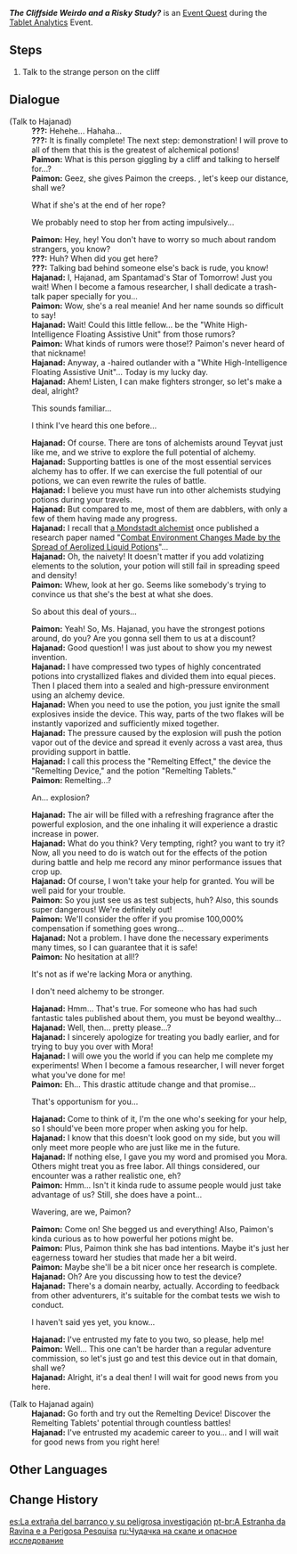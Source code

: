 {{Quest Infobox
|id            = 73651
|part          = 1
|image         = Event Quest The Cliffside Weirdo and a Risky Study.PNG
|type          = World
|event_name    = Tablet Analytics
|requirement   = 
|characters    = Hajanad; Paimon; Traveler
|startLocation = [[Chinvat Ravine]], [[Sumeru]]
|region        = Sumeru
|area          = Avidya Forest
|subarea       = Chinvat Ravine
|next          = Controllable Explosion
|rewards       = Primogem*30;Mora*30,000;Hero's Wit*3;Remelting Device*1;Remelting Tablet*1
|otherRewards  = 
* Unlocks the [[Tablet Analytics]] Event
}}
'''''The Cliffside Weirdo and a Risky Study?''''' is an [[Event Quest]] during the [[Tablet Analytics]] Event.

==Steps==
# Talk to the strange person on the cliff

==Dialogue==
{{Quest Description|You hear that a strange person is wandering in the mountain to the east of Sumeru City...}}
{{Dialogue Start}}
;(Talk to Hajanad)
:'''???:''' Hehehe... Hahaha...
:'''???:''' It is finally complete! The next step: demonstration! I will prove to all of them that this is the greatest of alchemical potions!
:'''Paimon:''' What is this person giggling by a cliff and talking to herself for...?
:'''Paimon:''' Geez, she gives Paimon the creeps. {{Traveler}}, let's keep our distance, shall we?
:{{DIcon}} What if she's at the end of her rope?
:{{DIcon}} We probably need to stop her from acting impulsively...
:'''Paimon:''' Hey, hey! You don't have to worry so much about random strangers, you know?
:'''???:''' Huh? When did you get here?
:'''???:''' Talking bad behind someone else's back is rude, you know!
:'''Hajanad:''' I, Hajanad, am Spantamad's Star of Tomorrow! Just you wait! When I become a famous researcher, I shall dedicate a trash-talk paper specially for you...
:'''Paimon:''' Wow, she's a real meanie! And her name sounds so difficult to say!
:'''Hajanad:''' Wait! Could this little fellow... be the "White High-Intelligence Floating Assistive Unit" from those rumors?
:'''Paimon:''' What kinds of rumors were those!? Paimon's never heard of that nickname!
:'''Hajanad:''' Anyway, a {{MC|m=blond|f=blonde}}-haired outlander with a "White High-Intelligence Floating Assistive Unit"... Today is my lucky day.
:'''Hajanad:''' Ahem! Listen, I can make fighters stronger, so let's make a deal, alright?
:{{DIcon}} This sounds familiar...
:{{DIcon}} I think I've heard this one before...
:'''Hajanad:''' Of course. There are tons of alchemists around Teyvat just like me, and we strive to explore the full potential of alchemy.
:'''Hajanad:''' Supporting battles is one of the most essential services alchemy has to offer. If we can exercise the full potential of our potions, we can even rewrite the rules of battle.
:'''Hajanad:''' I believe you must have run into other alchemists studying potions during your travels.
:'''Hajanad:''' But compared to me, most of them are dabblers, with only a few of them having made any progress.
:'''Hajanad:''' I recall that [[Timaeus|a Mondstadt alchemist]] once published a research paper named "[[A Study in Potions/Story|Combat Environment Changes Made by the Spread of Aerolized Liquid Potions]]"...<!-- link inside parenthesis since no paper is actually mentioned in that event so it's just meant to be a link to the... event -->
:'''Hajanad:''' Oh, the naivety! It doesn't matter if you add volatizing elements to the solution, your potion will still fail in spreading speed and density!
:'''Paimon:''' Whew, look at her go. Seems like somebody's trying to convince us that she's the best at what she does.
:{{DIcon}} So about this deal of yours...
:'''Paimon:''' Yeah! So, Ms. Hajanad, you have the strongest potions around, do you? Are you gonna sell them to us at a discount?
:'''Hajanad:''' Good question! I was just about to show you my newest invention.
:'''Hajanad:''' I have compressed two types of highly concentrated potions into crystallized flakes and divided them into equal pieces. Then I placed them into a sealed and high-pressure environment using an alchemy device.
:'''Hajanad:''' When you need to use the potion, you just ignite the small explosives inside the device. This way, parts of the two flakes will be instantly vaporized and sufficiently mixed together.
:'''Hajanad:''' The pressure caused by the explosion will push the potion vapor out of the device and spread it evenly across a vast area, thus providing support in battle.
:'''Hajanad:''' I call this process the "Remelting Effect," the device the "Remelting Device," and the potion "Remelting Tablets."
:'''Paimon:''' Remelting...?
:{{DIcon}} An... explosion?
:'''Hajanad:''' The air will be filled with a refreshing fragrance after the powerful explosion, and the one inhaling it will experience a drastic increase in power.
:'''Hajanad:''' What do you think? Very tempting, right? {{sic|Don’t}} you want to try it? Now, all you need to do is watch out for the effects of the potion during battle and help me record any minor performance issues that crop up.
:'''Hajanad:''' Of course, I won't take your help for granted. You will be well paid for your trouble.
:'''Paimon:''' So you just see us as test subjects, huh? Also, this sounds super dangerous! We're definitely out!
:'''Paimon:''' We'll consider the offer if you promise 100,000% compensation if something goes wrong...
:'''Hajanad:''' Not a problem. I have done the necessary experiments many times, so I can guarantee that it is safe!
:'''Paimon:''' No hesitation at all!?
:{{DIcon}} It's not as if we're lacking Mora or anything.
:{{DIcon}} I don't need alchemy to be stronger.
:'''Hajanad:''' Hmm... That's true. For someone who has had such fantastic tales published about them, you must be beyond wealthy...
:'''Hajanad:''' Well, then... pretty please...?
:'''Hajanad:''' I sincerely apologize for treating you badly earlier, and for trying to buy you over with Mora!
:'''Hajanad:''' I will owe you the world if you can help me complete my experiments! When I become a famous researcher, I will never forget what you've done for me!
:'''Paimon:''' Eh... This drastic attitude change and that promise...
:{{DIcon}} That's opportunism for you...
:'''Hajanad:''' Come to think of it, I'm the one who's seeking for your help, so I should've been more proper when asking you for help.
:'''Hajanad:''' I know that this doesn't look good on my side, but you will only meet more people who are just like me in the future.
:'''Hajanad:''' If nothing else, I gave you my word and promised you Mora. Others might treat you as free labor. All things considered, our encounter was a rather realistic one, eh?
:'''Paimon:''' Hmm... Isn't it kinda rude to assume people would just take advantage of us? Still, she does have a point...
:{{DIcon}} Wavering, are we, Paimon?
:'''Paimon:''' Come on! She begged us and everything! Also, Paimon's kinda curious as to how powerful her potions might be.
:'''Paimon:''' Plus, Paimon {{sic|doesn’t}} think she has bad intentions. Maybe it's just her eagerness toward her studies that made her a bit weird.
:'''Paimon:''' Maybe she'll be a bit nicer once her research is complete.
:'''Hajanad:''' Oh? Are you discussing how to test the device?
:'''Hajanad:''' There's a domain nearby, actually. According to feedback from other adventurers, it's suitable for the combat tests we wish to conduct.
:{{DIcon}} I haven't said yes yet, you know...
:'''Hajanad:''' I've entrusted my fate to you two, so please, help me!
:'''Paimon:''' Well... This one can't be harder than a regular adventure commission, so let's just go and test this device out in that domain, shall we?
:'''Hajanad:''' Alright, it's a deal then! I will wait for good news from you here.

;(Talk to Hajanad again)
:'''Hajanad:''' Go forth and try out the Remelting Device! Discover the Remelting Tablets' potential through countless battles!
:'''Hajanad:''' I've entrusted my academic career to you... and I will wait for good news from you right here!
{{Dialogue End}}

==Other Languages==
{{Other Languages
|en      = The Cliffside Weirdo and a Risky Study?
|zhs     = 崖边怪人与危险的研究？
|zhs_rm  = Yábiān Guàirén yǔ Wēixiǎn de Yánjiū?
|zht     = 崖邊怪人與危險的研究？
|zht_rm  = Yáibiān Guàirén yǔ Wéixiǎn de Yánjiū?
|zh_tl   = The Strange Cliffside Person and Dangerous Research?
|ja      = 崖縁の怪人と危険な研究？
|ja_rm   = Gakefuchi no Kaijin to Kiken-na Kenkyuu?
|ja_tl   = The Strange Person of the Cliff Edge and Dangerous Research?
|ko      = 절벽의 괴인과 위험한 연구?
|ko_rm   = Jeolbyeok-ui Goein-gwa Wiheomhan Yeon'gu?
|ko_tl   = The Mystery Person on the Cliff and a Risky Research?
|es      = La extraña del barranco y su peligrosa investigación
|es_tl   = The Stranger From the Ravine and Her Dangerous Investigation
|fr      = L'excentrique de la falaise et une étude risquée ?
|fr_tl   = The Eccentric One from the Cliff and a Risky Study?
|ru      = Чудачка на скале и опасное исследование
|ru_tl   = A Weird Girl on a Cliff and Dangerous Research
|th      = คนประหลาดริมหน้าผาและการวิจัยที่อันตราย?
|th_rm   = 
|th_tl   = 
|vi      = Người Kì Lạ Bên Vách Núi Và Nghiên Cứu Nguy Hiểm?
|vi_tl   = 
|de      = Seltsamer Mensch am Kliff und gefährliche Forschungen?
|de_tl   = Strange Person at the Cliff and Dangerous Research?
|id      = Orang Aneh di Tebing dan Penelitian Berbahaya?
|id_tl   = The Weird Person on the Cliff and Dangerous Research?
|pt      = A Estranha da Ravina e a Perigosa Pesquisa
|pt_tl   = 
}}

==Change History==
{{Change History|3.0}}

[[es:La extraña del barranco y su peligrosa investigación]]
[[pt-br:A Estranha da Ravina e a Perigosa Pesquisa]]
[[ru:Чудачка на скале и опасное исследование]]